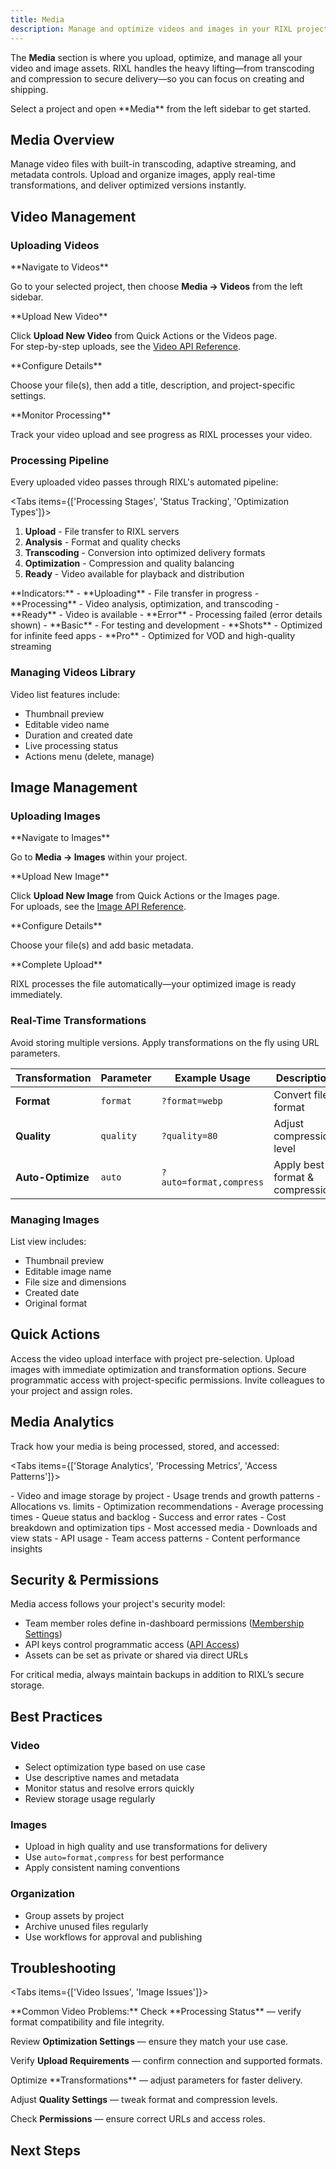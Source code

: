 ```yaml
---
title: Media
description: Manage and optimize videos and images in your RIXL projects with storage, transcoding, transformations, and secure delivery.
---
```



The **Media** section is where you upload, optimize, and manage all your video and image assets. RIXL handles the heavy lifting—from transcoding and compression to secure delivery—so you can focus on creating and shipping.

<Callout type="info">
  Select a project and open **Media** from the left sidebar to get started.
</Callout>

## Media Overview

<Cards>
  <Card
    title="Videos"
    description="Upload and optimize video content automatically"
  >
    Manage video files with built-in transcoding, adaptive streaming, and
    metadata controls.
  </Card>
  <Card
    title="Images"
    description="Handle image assets with on-demand transformations"
  >
    Upload and organize images, apply real-time transformations, and deliver
    optimized versions instantly.
  </Card>
</Cards>

## Video Management

### Uploading Videos

<Steps>
<Step>
**Navigate to Videos**

Go to your selected project, then choose **Media → Videos** from the left sidebar.

</Step>
<Step>
**Upload New Video**

Click **Upload New Video** from Quick Actions or the Videos page.  
For step-by-step uploads, see the [Video API Reference](/api).

</Step>
<Step>
**Configure Details**

Choose your file(s), then add a title, description, and project-specific settings.

</Step>
<Step>
**Monitor Processing**

Track your video upload and see progress as RIXL processes your video.

</Step>
</Steps>

### Processing Pipeline

Every uploaded video passes through RIXL's automated pipeline:

<Tabs items={['Processing Stages', 'Status Tracking', 'Optimization Types']}>
<Tab value="Processing Stages">
1. **Upload** - File transfer to RIXL servers  
2. **Analysis** - Format and quality checks  
3. **Transcoding** - Conversion into optimized delivery formats  
4. **Optimization** - Compression and quality balancing  
5. **Ready** - Video available for playback and distribution  
</Tab>

<Tab value="Status Tracking">
  **Indicators:** - **Uploading** - File transfer in progress - **Processing** -
  Video analysis, optimization, and transcoding - **Ready** - Video is available
  - **Error** - Processing failed (error details shown)
</Tab>

<Tab value="Optimization Types">
- **Basic** - For testing and development  
- **Shots** - Optimized for infinite feed apps  
- **Pro** - Optimized for VOD and high-quality streaming  
</Tab>
</Tabs>

### Managing Videos Library

Video list features include:

- Thumbnail preview
- Editable video name
- Duration and created date
- Live processing status
- Actions menu (delete, manage)

## Image Management

### Uploading Images

<Steps>
<Step>
**Navigate to Images**

Go to **Media → Images** within your project.

</Step>
<Step>
**Upload New Image**

Click **Upload New Image** from Quick Actions or the Images page.  
For uploads, see the [Image API Reference](/api).

</Step>
<Step>
**Configure Details**

Choose your file(s) and add basic metadata.

</Step>
<Step>
**Complete Upload**

RIXL processes the file automatically—your optimized image is ready immediately.

</Step>
</Steps>

### Real-Time Transformations

<Callout type="tip">
  Avoid storing multiple versions. Apply transformations on the fly using URL
  parameters.
</Callout>

| Transformation    | Parameter | Example Usage           | Description                     |
| ----------------- | --------- | ----------------------- | ------------------------------- |
| **Format**        | `format`  | `?format=webp`          | Convert file format             |
| **Quality**       | `quality` | `?quality=80`           | Adjust compression level        |
| **Auto-Optimize** | `auto`    | `?auto=format,compress` | Apply best format & compression |

### Managing Images

List view includes:

- Thumbnail preview
- Editable image name
- File size and dimensions
- Created date
- Original format

## Quick Actions

<Cards>
  <Card
    title="Upload New Video"
    description="Quickly add video content to your project"
  >
    Access the video upload interface with project pre-selection.
  </Card>
  <Card title="Upload New Image" description="Add new image assets instantly">
    Upload images with immediate optimization and transformation options.
  </Card>
  <Card
    title="Create API Key"
    description="Generate API keys for media workflows"
    href="/docs/platform/account/api-access"
  >
    Secure programmatic access with project-specific permissions.
  </Card>
  <Card
    title="Invite Team Member"
    description="Collaborate with teammates"
    href="/docs/platform/account/organizations"
  >
    Invite colleagues to your project and assign roles.
  </Card>
</Cards>

## Media Analytics

Track how your media is being processed, stored, and accessed:

<Tabs items={['Storage Analytics', 'Processing Metrics', 'Access Patterns']}>

<Tab value="Storage Analytics">
  - Video and image storage by project - Usage trends and growth patterns -
  Allocations vs. limits - Optimization recommendations
</Tab>

<Tab value="Processing Metrics">
  - Average processing times - Queue status and backlog - Success and error
  rates - Cost breakdown and optimization tips
</Tab>

<Tab value="Access Patterns">
- Most accessed media  
- Downloads and view stats  
- API usage  
- Team access patterns  
- Content performance insights  
</Tab>
</Tabs>

## Security & Permissions

Media access follows your project's security model:

- Team member roles define in-dashboard permissions ([Membership Settings](/docs/platform/account/membership))
- API keys control programmatic access ([API Access](/docs/platform/account/api-access))
- Assets can be set as private or shared via direct URLs

<Callout type="warning">
  For critical media, always maintain backups in addition to RIXL’s secure
  storage.
</Callout>

## Best Practices

### Video

- Select optimization type based on use case
- Use descriptive names and metadata
- Monitor status and resolve errors quickly
- Review storage usage regularly

### Images

- Upload in high quality and use transformations for delivery
- Use `auto=format,compress` for best performance
- Apply consistent naming conventions

### Organization

- Group assets by project
- Archive unused files regularly
- Use workflows for approval and publishing

## Troubleshooting

<Tabs items={['Video Issues', 'Image Issues']}>

<Tab value="Video Issues">
**Common Video Problems:**

<Steps>
<Step>Check **Processing Status** — verify format compatibility and file integrity.</Step>

<Step>Review **Optimization Settings** — ensure they match your use case.</Step>

<Step>Verify **Upload Requirements** — confirm connection and supported formats.</Step>
</Steps>
</Tab>

<Tab value="Image Issues">
<Steps>
<Step>Optimize **Transformations** — adjust parameters for faster delivery.</Step>

<Step>Adjust **Quality Settings** — tweak format and compression levels.</Step>

<Step>Check **Permissions** — ensure correct URLs and access roles.</Step>
</Steps>
</Tab>
</Tabs>

## Next Steps

<Cards>
  <Card
    title="API Reference"
    description="Manage media programmatically with RIXL APIs"
    href="/api"
  />
  <Card
    title="Feeds Management"
    description="Organize media into dynamic feeds for apps and websites"
    href="/docs/platform/dashboard/feeds"
  />
  <Card
    title="Project Settings"
    description="Configure project-level media preferences"
    href="/docs/platform/dashboard/projects/project-settings"
  />
</Cards>
